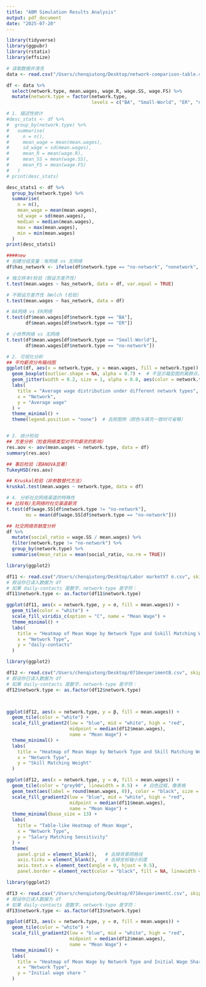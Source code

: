 ```yaml
---
title: "ABM Simulation Results Analysis"
output: pdf_document
date: "2025-07-20"
---
```


```r
library(tidyverse)
library(ggpubr)
library(rstatix)
library(effsize)

# 读取数据并清洗
data <- read.csv("/Users/chenqiutong/Desktop/network-comparison-table.csv", skip = 6)

df <- data %>%
  select(network.type, mean.wages, wage.R, wage.SS, wage.FS) %>%
  mutate(network.type = factor(network.type, 
                               levels = c("BA", "Small-World", "ER", "no-network")))

# 1. 描述性统计
#desc_stats <- df %>%
#  group_by(network.type) %>%
#   summarise(
#     n = n(),
#     mean_wage = mean(mean.wages),
#     sd_wage = sd(mean.wages),
#     mean_R = mean(wage.R),
#     mean_SS = mean(wage.SS),
#     mean_FS = mean(wage.FS)
#   )
# print(desc_stats)

desc_stats1 <- df %>%
  group_by(network.type) %>%
  summarise(
    n = n(),
    mean_wage = mean(mean.wages),
    sd_wage = sd(mean.wages),
    median = median(mean.wages),
    max = max(mean.wages),
    min = min(mean.wages)
  )
print(desc_stats1)

####new
# 创建分组变量：有网络 vs 无网络
df$has_network <- ifelse(df$network.type == "no-network", "nonetwork", "network")

# 独立样本t检验（假设方差齐性）
t.test(mean.wages ~ has_network, data = df, var.equal = TRUE)

# 不假设方差齐性（Welch t检验）
t.test(mean.wages ~ has_network, data = df)

# BA网络 vs ER网络
t.test(df$mean.wages[df$network.type == "BA"],
       df$mean.wages[df$network.type == "ER"])

# 小世界网络 vs 无网络
t.test(df$mean.wages[df$network.type == "Small-World"],
       df$mean.wages[df$network.type == "no-network"])

# 2. 可视化分析
## 平均薪资分布箱线图
ggplot(df, aes(x = network.type, y = mean.wages, fill = network.type)) +
  geom_boxplot(outlier.shape = NA, alpha = 0.7) +  # 不显示箱型图的离群点，避免遮挡
  geom_jitter(width = 0.2, size = 1, alpha = 0.8, aes(color = network.type)) +  # 添加原始数据点
  labs(
    title = "Average wage distribution under different network types",
    x = "Network",
    y = "Average wage"
  ) +
  theme_minimal() +
  theme(legend.position = "none")  # 去除图例（颜色与填充一致时可省略）


# 3. 统计检验
## 方差分析（检查网络类型对平均薪资的影响）
res.aov <- aov(mean.wages ~ network.type, data = df)
summary(res.aov)

## 事后检验（若ANOVA显著）
TukeyHSD(res.aov)

## Kruskal检验（非参数替代方法）
kruskal.test(mean.wages ~ network.type, data = df)

# 4. 分析社交网络渠道的特殊性
## 比较有/无网络时社交渠道薪资
t.test(df$wage.SS[df$network.type != "no-network"],
       mu = mean(df$wage.SS[df$network.type == "no-network"]))

## 社交网络贡献度分析
df %>%
  mutate(social_ratio = wage.SS / mean.wages) %>%
  filter(network.type != "no-network") %>%
  group_by(network.type) %>%
  summarise(mean_ratio = mean(social_ratio, na.rm = TRUE))
```


```r
library(ggplot2)

df11 <- read.csv("/Users/chenqiutong/Desktop/Labor marketV7 σ.csv", skip = 0)
# 假设你已读入数据为 df
# 如果 daily-contacts 是数字，network-type 是字符：
df11$network.type <- as.factor(df11$network.type)

ggplot(df11, aes(x = network.type, y = σ, fill = mean.wages)) +
  geom_tile(color = "white") +
  scale_fill_viridis_c(option = "C", name = "Mean Wage") +
  theme_minimal() +
  labs(
    title = "Heatmap of Mean Wage by Network Type and Sskill Matching Weight",
    x = "Network Type",
    y = "daily-contacts"
  ) 

```


```r
library(ggplot2)

df12 <- read.csv("/Users/chenqiutong/Desktop/0716experimentB.csv", skip = 0)
# 假设你已读入数据为 df
# 如果 daily-contacts 是数字，network-type 是字符：
df12$network.type <- as.factor(df12$network.type)



ggplot(df12, aes(x = network.type, y = β, fill = mean.wages)) +
  geom_tile(color = "white") +
  scale_fill_gradient2(low = "blue", mid = "white", high = "red",
                       midpoint = median(df12$mean.wages),
                       name = "Mean Wage") +
  theme_minimal() +
  labs(
    title = "Heatmap of Mean Wage by Network Type and Skill Matching Weight",
    x = "Network Type",
    y = "Skill Matching Weight"
  )

ggplot(df12, aes(x = network.type, y = σ, fill = mean.wages)) +
  geom_tile(color = "grey90", linewidth = 0.5) +  # 白色边框，像表格
  geom_text(aes(label = round(mean.wages, 0)), color = "black", size = 4,family = "Arial") +  # 添加数字
  scale_fill_gradient2(low = "blue", mid = "white", high = "red",
                       midpoint = median(df11$mean.wages),
                       name = "Mean Wage") +
  theme_minimal(base_size = 13) +
  labs(
    title = "Table-like Heatmap of Mean Wage",
    x = "Network Type",
    y = "Salary Matching Sensitivity"
  ) +
  theme(
    panel.grid = element_blank(),   # 去掉背景网格线
    axis.ticks = element_blank(),   # 去掉坐标轴小刻度
    axis.text.x = element_text(angle = 0, hjust = 0.5),
    panel.border = element_rect(color = "black", fill = NA, linewidth = 1))  # 给图加个黑边框像表格
```


```r
library(ggplot2)

df13 <- read.csv("/Users/chenqiutong/Desktop/0716experimentC.csv", skip = 0)
# 假设你已读入数据为 df
# 如果 daily-contacts 是数字，network-type 是字符：
df13$network.type <- as.factor(df13$network.type)

ggplot(df13, aes(x = network.type, y = σ, fill = mean.wages)) +
  geom_tile(color = "white") +
  scale_fill_gradient2(low = "blue", mid = "white", high = "red",
                       midpoint = median(df12$mean.wages),
                       name = "Mean Wage") +
  theme_minimal() +
  labs(
    title = "Heatmap of Mean Wage by Network Type and Initial Wage Share ",
    x = "Network Type",
    y = "Initial wage share "
  )


```

